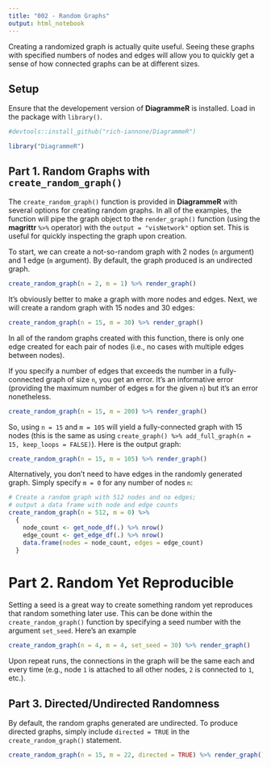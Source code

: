 ```yaml
---
title: "002 - Random Graphs"
output: html_notebook
---
```


Creating a randomized graph is actually quite useful. Seeing these graphs with specified numbers of nodes and edges will allow you to quickly get a sense of how connected graphs can be at different sizes.

## Setup

Ensure that the developement version of **DiagrammeR** is installed. Load in the package with `library()`.

```r
#devtools::install_github("rich-iannone/DiagrammeR")

library("DiagrammeR")
```

## Part 1. Random Graphs with `create_random_graph()`

The `create_random_graph()` function is provided in **DiagrammeR** with several options for creating random graphs. In all of the examples, the function will pipe the graph object to the `render_graph()` function (using the **magrittr** `%>%` operator) with the `output = "visNetwork"` option set. This is useful for quickly inspecting the graph upon creation.

To start, we can create a not-so-random graph with 2 nodes (`n` argument) and 1 edge (`m` argument). By default, the graph produced is an undirected graph.

```r
create_random_graph(n = 2, m = 1) %>% render_graph()
```

It's obviously better to make a graph with more nodes and edges. Next, we will create a random graph with 15 nodes and 30 edges:

```r
create_random_graph(n = 15, m = 30) %>% render_graph()
```

In all of the random graphs created with this function, there is only one edge created for each pair of nodes (i.e., no cases with multiple edges between nodes).

If you specify a number of edges that exceeds the number in a fully-connected graph of size `n`, you get an error. It's an informative error (providing the maximum number of edges `m` for the given `n`) but it's an error nonetheless.

```r
create_random_graph(n = 15, m = 200) %>% render_graph()
```

So, using `n = 15` and `m = 105` will yield a fully-connected graph with 15 nodes (this is the same as using `create_graph() %>% add_full_graph(n = 15, keep_loops = FALSE)`). Here is the output graph:

```r
create_random_graph(n = 15, m = 105) %>% render_graph()
```

Alternatively, you don't need to have edges in the randomly generated graph. Simply specify `m = 0` for any number of nodes `n`:

```r
# Create a random graph with 512 nodes and no edges;
# output a data frame with node and edge counts
create_random_graph(n = 512, m = 0) %>%
  {
    node_count <- get_node_df(.) %>% nrow()
    edge_count <- get_edge_df(.) %>% nrow()
    data.frame(nodes = node_count, edges = edge_count)
  }
```

# Part 2. Random Yet Reproducible

Setting a seed is a great way to create something random yet reproduces that random something later use. This can be done within the `create_random_graph()` function by specifying a seed number with the argument `set_seed`. Here's an example

```r
create_random_graph(n = 4, m = 4, set_seed = 30) %>% render_graph()
```

Upon repeat runs, the connections in the graph will be the same each and every time (e.g., node `1` is attached to all other nodes, `2` is connected to `1`, etc.).

## Part 3. Directed/Undirected Randomness

By default, the random graphs generated are undirected. To produce directed graphs, simply include `directed = TRUE` in the `create_random_graph()` statement.

```r
create_random_graph(n = 15, m = 22, directed = TRUE) %>% render_graph()
```
